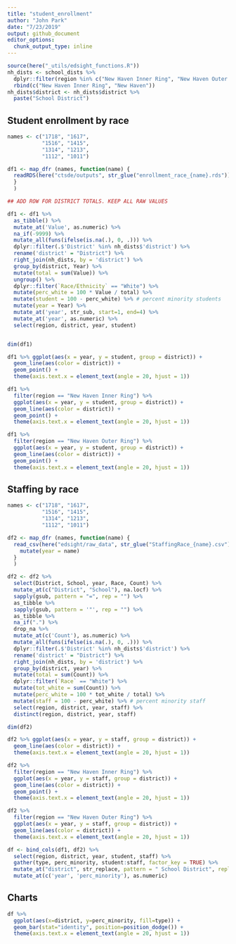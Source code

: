 ```yaml
---
title: "student_enrollment"
author: "John Park"
date: "7/23/2019"
output: github_document
editor_options: 
  chunk_output_type: inline
---
```



```r
source(here("_utils/edsight_functions.R"))
nh_dists <- school_dists %>% 
  dplyr::filter(region %in% c("New Haven Inner Ring", "New Haven Outer Ring")) %>% 
  rbind(c("New Haven Inner Ring", "New Haven"))
nh_dists$district <- nh_dists$district %>%
  paste("School District")
```

## Student enrollment by race
```r
names <- c("1718", "1617", 
           "1516", "1415", 
           "1314", "1213", 
           "1112", "1011")

df1 <- map_dfr (names, function(name) { 
  readRDS(here("ctsde/outputs", str_glue("enrollment_race_{name}.rds")))
  }
  )

## ADD ROW FOR DISTRICT TOTALS. KEEP ALL RAW VALUES

df1 <- df1 %>% 
  as_tibble() %>% 
  mutate_at('Value', as.numeric) %>% 
  na_if(-9999) %>% 
  mutate_all(funs(ifelse(is.na(.), 0, .))) %>% 
  dplyr::filter(.$'District' %in% nh_dists$'district') %>% 
  rename('district' = "District") %>% 
  right_join(nh_dists, by = 'district') %>% 
  group_by(district, Year) %>% 
  mutate(total = sum(Value)) %>% 
  ungroup() %>% 
  dplyr::filter(`Race/Ethnicity` == "White") %>% 
  mutate(perc_white = 100 * Value / total) %>% 
  mutate(student = 100 - perc_white) %>% # percent minority students
  mutate(year = Year) %>% 
  mutate_at('year', str_sub, start=1, end=4) %>% 
  mutate_at('year', as.numeric) %>% 
  select(region, district, year, student)


dim(df1)
```

```r
df1 %>% ggplot(aes(x = year, y = student, group = district)) +
  geom_line(aes(color = district)) +
  geom_point() + 
  theme(axis.text.x = element_text(angle = 20, hjust = 1))

df1 %>% 
  filter(region == "New Haven Inner Ring") %>% 
  ggplot(aes(x = year, y = student, group = district)) +
  geom_line(aes(color = district)) +
  geom_point() + 
  theme(axis.text.x = element_text(angle = 20, hjust = 1))

df1 %>% 
  filter(region == "New Haven Outer Ring") %>% 
  ggplot(aes(x = year, y = student, group = district)) +
  geom_line(aes(color = district)) +
  geom_point() + 
  theme(axis.text.x = element_text(angle = 20, hjust = 1))
```

## Staffing by race
```r
names <- c("1718", "1617", 
           "1516", "1415", 
           "1314", "1213", 
           "1112", "1011")

df2 <- map_dfr (names, function(name) { 
  read_csv(here("edsight/raw_data", str_glue("StaffingRace_{name}.csv")), skip = 2, col_types = "ccccc") %>% 
    mutate(year = name)
  }
  )

df2 <- df2 %>%
  select(District, School, year, Race, Count) %>% 
  mutate_at(c("District", "School"), na.locf) %>% 
  sapply(gsub, pattern = "=", rep = "") %>% 
  as_tibble %>% 
  sapply(gsub, pattern = '"', rep = "") %>% 
  as_tibble %>% 
  na_if(".") %>% 
  drop_na %>% 
  mutate_at(c('Count'), as.numeric) %>% 
  mutate_all(funs(ifelse(is.na(.), 0, .))) %>% 
  dplyr::filter(.$'District' %in% nh_dists$'district') %>% 
  rename('district' = "District") %>% 
  right_join(nh_dists, by = 'district') %>% 
  group_by(district, year) %>% 
  mutate(total = sum(Count)) %>% 
  dplyr::filter(`Race` == "White") %>% 
  mutate(tot_white = sum(Count)) %>% 
  mutate(perc_white = 100 * tot_white / total) %>% 
  mutate(staff = 100 - perc_white) %>% # percent minority staff
  select(region, district, year, staff) %>% 
  distinct(region, district, year, staff)

dim(df2)
```

```r
df2 %>% ggplot(aes(x = year, y = staff, group = district)) +
  geom_line(aes(color = district)) +
  theme(axis.text.x = element_text(angle = 20, hjust = 1))

df2 %>% 
  filter(region == "New Haven Inner Ring") %>% 
  ggplot(aes(x = year, y = staff, group = district)) +
  geom_line(aes(color = district)) +
  geom_point() + 
  theme(axis.text.x = element_text(angle = 20, hjust = 1))

df2 %>% 
  filter(region == "New Haven Outer Ring") %>% 
  ggplot(aes(x = year, y = staff, group = district)) +
  geom_line(aes(color = district)) +
  theme(axis.text.x = element_text(angle = 20, hjust = 1))
```

```r
df <- bind_cols(df1, df2) %>% 
  select(region, district, year, student, staff) %>% 
  gather(type, perc_minority, student:staff, factor_key = TRUE) %>% 
  mutate_at("district", str_replace, pattern = " School District", replacement = "") %>% 
  mutate_at(c('year', 'perc_minority'), as.numeric)
```

## Charts
```r
df %>% 
  ggplot(aes(x=district, y=perc_minority, fill=type)) + 
  geom_bar(stat="identity", position=position_dodge()) +
  theme(axis.text.x = element_text(angle = 20, hjust = 1))
```
